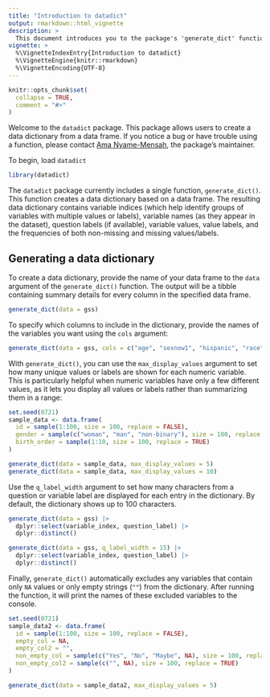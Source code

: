 ```yaml
---
title: "Introduction to datadict"
output: rmarkdown::html_vignette
description: >
  This document introduces you to the package's 'generate_dict' function and shows you how to apply it to a data frame.
vignette: >
  %\VignetteIndexEntry{Introduction to datadict}
  %\VignetteEngine{knitr::rmarkdown}
  %\VignetteEncoding{UTF-8}
---
```


```r
knitr::opts_chunk$set(
  collapse = TRUE,
  comment = "#>"
)
```

Welcome to the `datadict` package. This package allows users to create a data dictionary from a data frame. If you notice a bug or have trouble using a function, please contact [Ama Nyame-Mensah](mailto:ama@anyamemensah.com), the package's maintainer.

To begin, load `datadict`

```r
library(datadict)
```

The `datadict` package currently includes a single function, `generate_dict()`. This function creates a data dictionary based on a data frame. The resulting data dictionary contains variable indices (which help identify groups of variables with multiple values or labels), variable names (as they appear in the dataset), question labels (if available), variable values, value labels, and the frequencies of both non-missing and missing values/labels.

## Generating a data dictionary

To create a data dictionary, provide the name of your data frame to the `data` argument of the `generate_dict()` function. The output will be a tibble containing summary details for every column in the specified data frame.

``` r
generate_dict(data = gss)
```

To specify which columns to include in the dictionary, provide the names of the variables you want using the `cols` argument:

``` r
generate_dict(data = gss, cols = c("age", "sexnow1", "hispanic", "race", "martial"))
```

With `generate_dict()`, you can use the `max_display_values` argument to set how many unique values or labels are shown for each numeric variable. This is particularly helpful when numeric variables have only a few different values, as it lets you display all values or labels rather than summarizing them in a range:

``` r
set.seed(0721)
sample_data <- data.frame(
  id = sample(1:100, size = 100, replace = FALSE),
  gender = sample(c("woman", "man", "non-binary"), size = 100, replace = TRUE),
  birth_order = sample(1:10, size = 100, replace = TRUE)
)

generate_dict(data = sample_data, max_display_values = 5)
generate_dict(data = sample_data, max_display_values = 10)
```

Use the `q_label_width` argument to set how many characters from a question or variable label are displayed for each entry in the dictionary. By default, the dictionary shows up to 100 characters.

``` r
generate_dict(data = gss) |>
  dplyr::select(variable_index, question_label) |>
  dplyr::distinct()

generate_dict(data = gss, q_label_width = 15) |>
  dplyr::select(variable_index, question_label) |>
  dplyr::distinct()
```


Finally, `generate_dict()` automatically excludes any variables that contain only `NA` values or only empty strings (`""`) from the dictionary. After running the function, it will print the names of these excluded variables to the console.

```r
set.seed(0721)
sample_data2 <- data.frame(
  id = sample(1:100, size = 100, replace = FALSE),
  empty_col = NA,
  empty_col2 = "",
  non_empty_col = sample(c("Yes", "No", "Maybe", NA), size = 100, replace = TRUE),
  non_empty_col2 = sample(c("", NA), size = 100, replace = TRUE)
)

generate_dict(data = sample_data2, max_display_values = 5)
```




